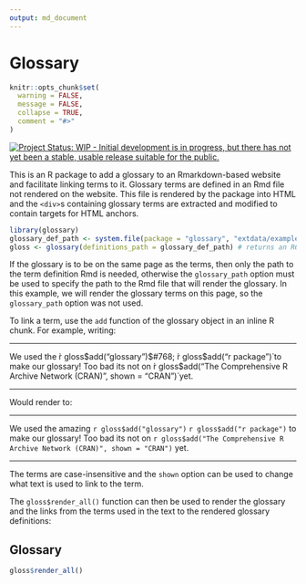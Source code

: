 ```yaml
---
output: md_document
---
```


Glossary
========

```r
knitr::opts_chunk$set(
  warning = FALSE,
  message = FALSE,
  collapse = TRUE,
  comment = "#>"
)
```

[![Project Status: WIP - Initial development is in progress, but there has not yet been a stable, usable release suitable for the public.](http://www.repostatus.org/badges/latest/wip.svg)](http://www.repostatus.org/#wip)

This is an R package to add a glossary to an Rmarkdown-based website and facilitate linking terms to it.
Glossary terms are defined in an Rmd file not rendered on the website.
This file is rendered by the package into HTML and the `<div>`s containing glossary terms are extracted and modified to contain targets for HTML anchors.

```r
library(glossary)
glossary_def_path <- system.file(package = "glossary", "extdata/example_definitions.Rmd")
gloss <- glossary(definitions_path = glossary_def_path) # returns an R6 class
```

If the glossary is to be on the same page as the terms, then only the path to the term definition Rmd is needed, otherwise the `glossary_path` option must be used to specify the path to the Rmd file that will render the glossary.
In this example, we will render the glossary terms on this page, so the `glossary_path` option was not used.

To link a term, use the `add` function of the glossary object in an inline R chunk.
For example, writing:

---

We used the  &#768;r gloss$add("glossary")&#36;#768; &#768;r gloss&#36;add("r package")&#768; to make our glossary!
Too bad its not on &#768;r gloss&#36;add("The Comprehensive R Archive Network (CRAN)", shown = "CRAN")&#768; yet.

---

Would render to:

---

We used the amazing `r gloss$add("glossary")` `r gloss$add("r package")` to make our glossary!
Too bad its not on `r gloss$add("The Comprehensive R Archive Network (CRAN)", shown = "CRAN")` yet.

---

The terms are case-insensitive and the `shown` option can be used to change what text is used to link to the term.

The `gloss$render_all()` function can then be used to render the glossary and the links from the terms used in the text to the rendered glossary definitions:

## Glossary

```r
gloss$render_all()
```

